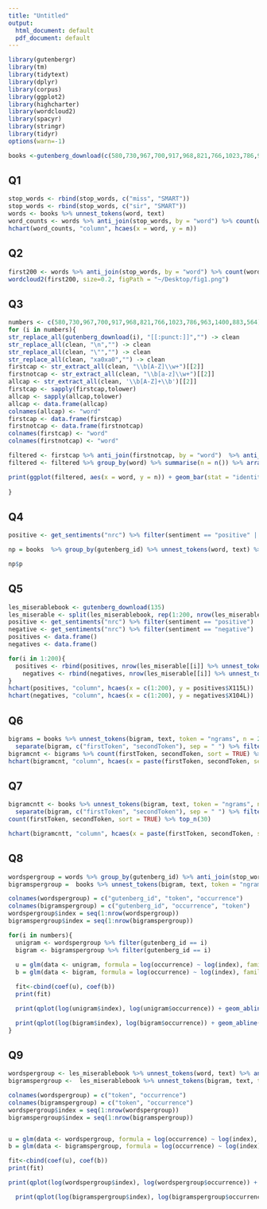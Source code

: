 ```yaml
---
title: "Untitled"
output:
  html_document: default
  pdf_document: default
---
```


```r
library(gutenbergr)
library(tm)
library(tidytext)
library(dplyr)
library(corpus)
library(ggplot2)
library(highcharter)
library(wordcloud2)
library(spacyr)
library(stringr)
library(tidyr)
options(warn=-1)
```

```r
books <-gutenberg_download(c(580,730,967,700,917,968,821,766,1023,786,963,1400,883,564))  
```

## Q1


```r
stop_words <- rbind(stop_words, c("miss", "SMART"))
stop_words <- rbind(stop_words, c("sir", "SMART"))
words <- books %>% unnest_tokens(word, text)
word_counts <- words %>% anti_join(stop_words, by = "word") %>% count(word, sort = TRUE) %>% top_n(20)
hchart(word_counts, "column", hcaes(x = word, y = n))
```

## Q2

```r
first200 <- words %>% anti_join(stop_words, by = "word") %>% count(word, sort = TRUE) %>% top_n(200)
wordcloud2(first200, size=0.2, figPath = "~/Desktop/fig1.png")

```


## Q3

```r

numbers <- c(580,730,967,700,917,968,821,766,1023,786,963,1400,883,564)
for (i in numbers){
str_replace_all(gutenberg_download(i), "[[:punct:]]","") -> clean
str_replace_all(clean, "\n","") -> clean
str_replace_all(clean, "\"","") -> clean
str_replace_all(clean, "xa0xa0","") -> clean
firstcap <- str_extract_all(clean, "\\b[A-Z]\\w+")[[2]]
firstnotcap <- str_extract_all(clean, "\\b[a-z]\\w+")[[2]]
allcap <- str_extract_all(clean, '\\b[A-Z]+\\b')[[2]]
firstcap <- sapply(firstcap,tolower)
allcap <- sapply(allcap,tolower)
allcap <- data.frame(allcap)
colnames(allcap) <- "word"
firstcap <- data.frame(firstcap)
firstnotcap <- data.frame(firstnotcap)
colnames(firstcap) <- "word"
colnames(firstnotcap) <- "word"

filtered <- firstcap %>% anti_join(firstnotcap, by = "word")  %>% anti_join(stop_words, by = "word")
filtered <- filtered %>% group_by(word) %>% summarise(n = n()) %>% arrange(desc(n)) %>% top_n(5)

print(ggplot(filtered, aes(x = word, y = n)) + geom_bar(stat = "identity") + ggtitle(gutenberg_metadata %>% filter(gutenberg_id == i ) %>% select(title)))
 
}
```

## Q4

```r
positive <- get_sentiments("nrc") %>% filter(sentiment == "positive" | sentiment == "negative")

np = books  %>% group_by(gutenberg_id) %>% unnest_tokens(word, text) %>% anti_join(stop_words, by = "word") %>% inner_join(positive) %>% count(word, sort = T) %>% top_n(40) %>% do(p = ggplot(data=.) + geom_bar(aes(x=reorder(word, -n),y=n),stat="identity") + ggtitle(unique(gutenberg_metadata %>%  filter(gutenberg_id == .$gutenberg_id) %>%select(author))) + theme(axis.text.x = element_text(angle = 90, hjust = 1)))

np$p

```

## Q5

```r
les_miserablebook <- gutenberg_download(135)
les_miserable <- split(les_miserablebook, rep(1:200, nrow(les_miserablebook)/200))
positive <- get_sentiments("nrc") %>% filter(sentiment == "positive")
negative <- get_sentiments("nrc") %>% filter(sentiment == "negative")
positives <- data.frame()
negatives <- data.frame()

for(i in 1:200){
  positives <- rbind(positives, nrow(les_miserable[[i]] %>% unnest_tokens(word, text) %>% anti_join(stop_words, by = "word") %>% inner_join(positive, by = "word")))
    negatives <- rbind(negatives, nrow(les_miserable[[i]] %>% unnest_tokens(word, text) %>% anti_join(stop_words, by = "word") %>% inner_join(negative, by = "word")))
}
hchart(positives, "column", hcaes(x = c(1:200), y = positives$X115L))
hchart(negatives, "column", hcaes(x = c(1:200), y = negatives$X104L))

```

## Q6

```r

bigrams = books %>% unnest_tokens(bigram, text, token = "ngrams", n = 2) %>%
  separate(bigram, c("firstToken", "secondToken"), sep = " ") %>% filter(!firstToken %in% stop_words$word) %>% filter(!secondToken %in% stop_words$word)
bigramcnt <- bigrams %>% count(firstToken, secondToken, sort = TRUE) %>% top_n(30)
hchart(bigramcnt, "column", hcaes(x = paste(firstToken, secondToken, sep=" "), y = n))
```


## Q7

```r
bigramcntt <- books %>% unnest_tokens(bigram, text, token = "ngrams", n = 2) %>%
  separate(bigram, c("firstToken", "secondToken"), sep = " ") %>% filter((firstToken == "he" & !secondToken %in% stop_words$word) | (firstToken == "she" & !secondToken %in% stop_words$word))  %>% 
count(firstToken, secondToken, sort = TRUE) %>% top_n(30)

hchart(bigramcntt, "column", hcaes(x = paste(firstToken, secondToken, sep=" "), y = n))
```


## Q8

```r
wordspergroup = words %>% group_by(gutenberg_id) %>% anti_join(stop_words, by = 'word') %>% count(word, sort = TRUE)
bigramspergroup =  books %>% unnest_tokens(bigram, text, token = "ngrams", n = 2) %>% group_by(gutenberg_id) %>%  separate(bigram, c("firstToken", "secondToken"), sep = " ") %>% filter(!firstToken %in% stop_words$word) %>% filter(!secondToken %in% stop_words$word)  %>% count(firstToken, secondToken, sort = TRUE) %>% mutate(bigram = paste(firstToken, secondToken, sep=' ')) %>% select(gutenberg_id, n, bigram)

colnames(wordspergroup) = c("gutenberg_id", "token", "occurrence")
colnames(bigramspergroup) = c("gutenberg_id", "occurrence", "token")
wordspergroup$index = seq(1:nrow(wordspergroup))
bigramspergroup$index = seq(1:nrow(bigramspergroup))

for(i in numbers){
  unigram <- wordspergroup %>% filter(gutenberg_id == i)
  bigram <- bigramspergroup %>% filter(gutenberg_id == i)
  
  u = glm(data <- unigram, formula = log(occurrence) ~ log(index), family="gaussian")
  b = glm(data <- bigram, formula = log(occurrence) ~ log(index), family="gaussian")

  fit<-cbind(coef(u), coef(b))
  print(fit)

  print(qplot(log(unigram$index), log(unigram$occurrence)) + geom_abline(slope = fit[2, 1], intercept = fit[1, 1]) + labs(x = "Log(n-gram index)", y = "Log(Number of occurrence)", title = paste(ggtitle(gutenberg_metadata %>% filter(gutenberg_id == i ) %>% select(title)))))

  print(qplot(log(bigram$index), log(bigram$occurrence)) + geom_abline(slope = fit[2, 1], intercept = fit[1, 1]) + labs(x = "Log(n-gram index)", y = "Log(Number of occurrence)", title = paste(ggtitle(gutenberg_metadata %>% filter(gutenberg_id == i ) %>% select(title)))))
}
```

## Q9

```r
wordspergroup <- les_miserablebook %>% unnest_tokens(word, text) %>% anti_join(stop_words, by = 'word') %>% count(word, sort = TRUE)
bigramspergroup <-  les_miserablebook %>% unnest_tokens(bigram, text, token = "ngrams", n = 2) %>% separate(bigram, c("firstToken", "secondToken"), sep = " ") %>% filter(!firstToken %in% stop_words$word) %>% filter(!secondToken %in% stop_words$word)  %>% count(firstToken, secondToken, sort = TRUE) %>% mutate(bigram = paste(firstToken, secondToken, sep=' ')) %>% select("bigram","n")

colnames(wordspergroup) = c("token", "occurrence")
colnames(bigramspergroup) = c("token", "occurrence")
wordspergroup$index = seq(1:nrow(wordspergroup))
bigramspergroup$index = seq(1:nrow(bigramspergroup))


u = glm(data <- wordspergroup, formula = log(occurrence) ~ log(index), family="gaussian")
b = glm(data <- bigramspergroup, formula = log(occurrence) ~ log(index), family="gaussian")

fit<-cbind(coef(u), coef(b))
print(fit)

print(qplot(log(wordspergroup$index), log(wordspergroup$occurrence)) + geom_abline(slope = fit[2, 1], intercept = fit[1, 1]) + labs(x = "Log(n-gram index)", y = "Log(Number of occurrence)", title = paste(i, "Double logarithmic plot of the wordss occurrence distribution", sep = ' ')))

  print(qplot(log(bigramspergroup$index), log(bigramspergroup$occurrence)) + geom_abline(slope = fit[2, 1], intercept = fit[1, 1]) + labs(x = "Log(n-gram index)", y = "Log(Number of occurrence)", title = paste(i, "Double logarithmic plot of the bigrams occurrence distribution", sep = ' ')))

```

